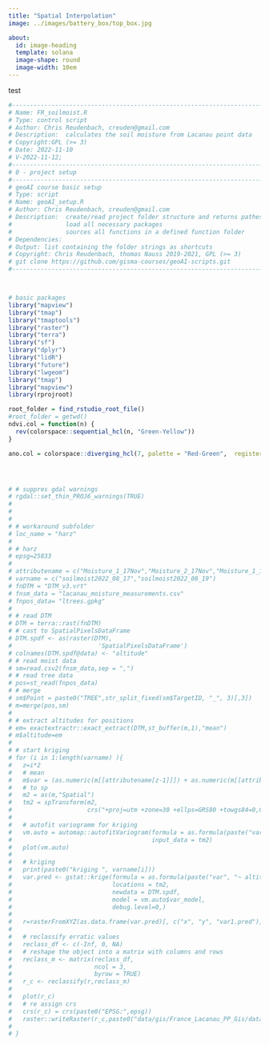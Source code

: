 ```yaml
---
title: "Spatial Interpolation"
image: ../images/battery_box/top_box.jpg

about:
  id: image-heading
  template: solana
  image-shape: round
  image-width: 10em
---
```

::: {#image-heading}
test
:::

```r
#------------------------------------------------------------------------------
# Name: FR_soilmoist.R
# Type: control script 
# Author: Chris Reudenbach, creuden@gmail.com
# Description:  calculates the soil moisture from Lacanau point data
# Copyright:GPL (>= 3) 
# Date: 2022-11-10 
# V-2022-11-12; 
#------------------------------------------------------------------------------
# 0 - project setup
#------------------------------------------------------------------------------
# geoAI course basic setup
# Type: script
# Name: geoAI_setup.R
# Author: Chris Reudenbach, creuden@gmail.com
# Description:  create/read project folder structure and returns pathes as list
#               load all necessary packages 
#               sources all functions in a defined function folder
# Dependencies:   
# Output: list containing the folder strings as shortcuts
# Copyright: Chris Reudenbach, thomas Nauss 2019-2021, GPL (>= 3)
# git clone https://github.com/gisma-courses/geoAI-scripts.git
#------------------------------------------------------------------------------



# basic packages
library("mapview")
library("tmap")
library("tmaptools")
library("raster")
library("terra")
library("sf")
library("dplyr")
library("lidR")
library("future")
library("lwgeom")
library("tmap")
library("mapview")
library(rprojroot)

root_folder = find_rstudio_root_file()
#root_folder = getwd()
ndvi.col = function(n) {
  rev(colorspace::sequential_hcl(n, "Green-Yellow"))
}

ano.col = colorspace::diverging_hcl(7, palette = "Red-Green",  register = "rg")




# # suppres gdal warnings
# rgdal::set_thin_PROJ6_warnings(TRUE)
# 
# 
# 
# # workaround subfolder
# loc_name = "harz"
# 
# # harz
# epsg=25833
# 
# attributename = c("Moisture_1_17Nov","Moisture_2_17Nov","Moisture_1_19Nov","Moisture_2_19Nov")
# varname = c("soilmoist2022_08_17","soilmoist2022_08_19")
# fnDTM = "DTM_v3.vrt"
# fnsm_data = "lacanau_moisture_measurements.csv"
# fnpos_data= "ltrees.gpkg"
# 
# # read DTM
# DTM = terra::rast(fnDTM)
# # cast to SpatialPixelsDataFrame
# DTM.spdf <- as(raster(DTM),
#                        'SpatialPixelsDataFrame')
# colnames(DTM.spdf@data) <- "altitude"
# # read moist data 
# sm=read.csv2(fnsm_data,sep = ",")
# # read tree data
# pos=st_read(fnpos_data)
# # merge
# sm$Point = paste0("TREE",str_split_fixed(sm$TargetID, "_", 3)[,3])
# m=merge(pos,sm)
# 
# # extract altitudes for positions
# em= exactextractr::exact_extract(DTM,st_buffer(m,1),"mean")
# m$altitude=em
# 
# # start kriging 
# for (i in 1:length(varname) ){
#   z=i*2
#   # mean
#   m$var = (as.numeric(m[[attributename[z-1]]]) + as.numeric(m[[attributename[z]]]))/2
#   # to sp
#   m2 = as(m,"Spatial")    
#   tm2 = spTransform(m2,
#                     crs("+proj=utm +zone=30 +ellps=GRS80 +towgs84=0,0,0,0,0,0,0 +units=m +no_defs"))
# 
#   # autofit variogramm for kriging 
#   vm.auto = automap::autofitVariogram(formula = as.formula(paste("var", "~ 1")),
#                                       input_data = tm2)
#   plot(vm.auto)
#   
#   # kriging   
#   print(paste0("kriging ", varname[i]))
#   var.pred <- gstat::krige(formula = as.formula(paste("var", "~ altitude")),
#                            locations = tm2,
#                            newdata = DTM.spdf,
#                            model = vm.auto$var_model,
#                            debug.level=0,)
#   
#   r=rasterFromXYZ(as.data.frame(var.pred)[, c("x", "y", "var1.pred")])
#   
#   # reclassify erratic values 
#   reclass_df <- c(-Inf, 0, NA)
#   # reshape the object into a matrix with columns and rows
#   reclass_m <- matrix(reclass_df,
#                       ncol = 3,
#                       byrow = TRUE)
#   r_c <- reclassify(r,reclass_m)
# 
#   plot(r_c)
#   # re assign crs
#   crs(r_c) = crs(paste0("EPSG:",epsg))
#   raster::writeRaster(r_c,paste0("data/gis/France_Lacanau_PP_Gis/data_lev0/",varname[i],".tif"),overwrite=TRUE)
#   
# }

```